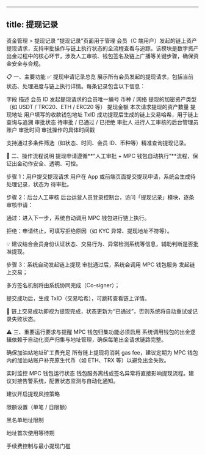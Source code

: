 
---
title: 提现记录
---

资金管理 > 提现记录
“提现记录”页面用于管理 会员（C 端用户）发起的链上资产提现请求，支持审批操作与链上执行状态的全流程查看与追踪。该模块是数字资产出金过程中的核心环节，涉及人工审核、钱包签名及链上广播等关键步骤，确保资金安全与合规。

📋 一、主要功能
✅ 提现申请记录总览
展示所有会员发起的提现请求，包括当前状态、处理进度与链上执行详情。每条记录包含以下信息：

字段	描述
会员 ID	发起提现请求的会员唯一编号
币种 / 网络	提现的加密资产类型（如 USDT / TRC20、ETH / ERC20 等）
提现金额	本次请求提现的资产数量
提现地址	用户填写的收款钱包地址
TxID	成功提现后生成的链上交易哈希，用于链上查询与追溯
审批状态	待审批 / 已通过 / 已拒绝
审批人	进行人工审核的后台管理员账户
审批时间	审批操作的具体时间戳

支持通过多条件筛选（如状态、时间、会员 ID、币种等）精准查询提现记录。

🔐 二、操作流程说明
提现申请遵循**“人工审批 + MPC 钱包自动执行”**流程，保证出金动作安全、透明、可控。

步骤 1：用户提交提现请求
用户在 App 或前端页面提交提现申请，系统会生成待处理记录，状态为 待审批。

步骤 2：后台人工审核
后台运营人员登录控制台，访问「提现记录」模块，逐条审核申请：

通过：进入下一步，系统自动调用 MPC 钱包进行链上执行。

拒绝：申请终止，可填写拒绝原因（如 KYC 异常、提现地址不符等）。

💡 建议结合会员身份认证状态、交易行为、异常检测系统等信息，辅助判断是否批准提现。

步骤 3：系统自动发起链上提现
审批通过后，系统会调用 MPC 钱包服务 发起链上交易；

多方签名机制将由系统协同完成（Co-signer）；

提交成功后，生成 TxID（交易哈希），可跳转查看链上详情。

🔗 链上交易成功即视为提现完成，状态更新为“已通过”，否则系统将自动重试或记录失败状态。

⚠️ 三、重要运行要求与提醒
MPC 钱包归集功能必须启用
系统调用钱包的出金逻辑依赖于自动化资产归集与地址管理，确保每笔出金请求链路完整。

确保加油站地址矿工费充足
所有链上提现将消耗 gas fee，建议定期为 MPC 钱包内的加油站账户补充原生代币（如 ETH、TRX 等）以避免出金失败。

实时监控 MPC 钱包运行状态
钱包服务离线或签名异常将直接影响提现流程。建议对接告警系统，配置状态监测与自动化通知。

建议开启提现风控策略

限额设置（单笔 / 日限额）

黑名单地址限制

地址首次使用等待期

手续费控制与最小提现门槛